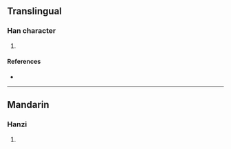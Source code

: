 {{character info/new}}
==Translingual==

===Han character===
{{Han char|rn=96|rad=玉|as=06|sn=10|four=17140|canj=MGHBY|ids=⿰𤣩舟}}

# {{defn|Han|sort=玉06}}

====References====
* {{Han ref|kx=0730.180|dkj=20944|dj=1142.040|hdz=21112.010|uh=73D8|ud=29656|bh=D2BA|bd=53946}}

----

==Mandarin==

===Hanzi===
{{cmn-hanzi|pin=[[zhōu]] ([[zhou1]])|wg=chou<sup>1</sup>}}

# {{defn|lang=cmn|sort=玉06}}
